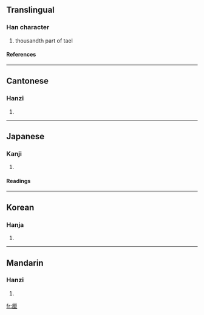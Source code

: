 {{see|釐}}

==Translingual==
===Han character===
{{Han char|rn=27|rad=厂|as=07|sn=9|four=7121<sub>4</sub>|canj=一田土 (MWG)}}
# thousandth part of tael
====References====
{{Han ref|kx=0161.230|dkj=02946|dj=0368.040|hdz=10072.030|uh=5398|ud=21400|bh=CDF9|bd=52729}}
----
==Cantonese==
===Hanzi===
{{yue-hanzi|jyut=|y=lei4}}
# {{defn|Cantonese}}
----
==Japanese==
===Kanji===
{{ja-kanji|grade=c|rs=厂07}}
# {{defn|Japanese}} 
====Readings====
{{ja-readings|on=[[りん]] (rin), [[てん]] (ten)|kun=[[みせ]] (mise)}}
----
==Korean==
===Hanja===
{{ko-hanja|hangeul=[[리]], [[전]]|rv=ri, jeon|mr=ri, chŏn}}
# {{defn|Korean}}
----
==Mandarin==
===Hanzi===
{{cmn-hanzi|tra=釐|pin=[[lí]] ([[li2]])|wg=li<sup>2</sup>}}
# {{defn|Mandarin}}

[[fr:厘]]